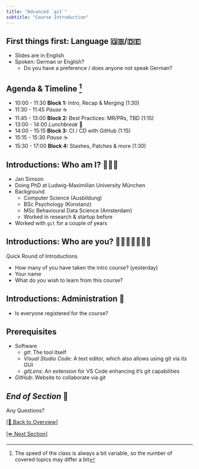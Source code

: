 ```yaml
---
title: "Advanced `git`"
subtitle: "Course Introduction"
---
```


## First things first: Language 🇬🇧/🇩🇪

::: {.nonincremental}

- Slides are in English
- Spoken: German or English?
  - Do you have a preference / does anyone not speak German?

:::

## Agenda & Timeline [^1]

::: {.nonincremental}

- 10:00 - 11:30 **Block 1:** Intro, Recap & Merging (1:30)
- 11:30 - 11:45 *Pause* ☕️
- 11:45 - 13:00 **Block 2:** Best Practices: MR/PRs, TBD (1:15)
- 13:00 - 14:00 *Lunchbreak* 🍲
- 14:00 - 15:15 **Block 3:** CI / CD with GitHub (1:15)
- 15:15 - 15:30 *Pause* ☕️
- 15:30 - 17:00 **Block 4:** Stashes, Patches & more (1:30)

:::

[^1]: The speed of the class is always a bit variable, so the number of covered topics may differ a bit

## Introductions: Who am I? 🙋🏼‍♂️

- Jan Simson
- Doing PhD at Ludwig-Maximilian University München
- Background
  - Computer Science (Ausbildung)
  - BSc Psychology (Konstanz)
  - MSc Behavioural Data Science (Amsterdam)
  - Worked in research & startup before
- Worked with `git` for a couple of years

## Introductions: Who are you? 🙋🏻‍♀️🙋🏽‍♂️🙋  {background-color="black"}

Quick Round of Introductions

::: {.nonincremental}

- How many of you have taken the intro course? (yesterday)
- Your name
- What do you wish to learn from this course?

:::

## Introductions: Administration 📜

- Is everyone registered for the course?

## Prerequisites

- Software
  - *git*: The tool itself
  - *Visual Studio Code*: A text editor, which also allows using git via its GUI
  - *gitLens*: An extension for VS Code enhancing it's git capabilities

- *GitHub*: Website to collaborate via git

## *End of Section* 🎉 {background-color="black"}

:::{.r-fit-text}
Any Questions?
:::

[[🏡 Back to Overview]](./index.html)

[[⏩️ Next Section]](./1.1-git-basics.html) 
